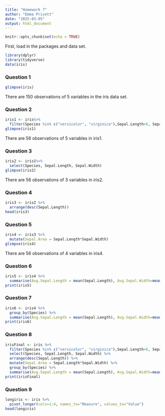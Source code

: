 ```yaml
---
title: "Homework 7"
author: "Emma Privett"
date: "2025-03-05"
output: html_document
---
```


```r
knitr::opts_chunk$set(echo = TRUE)
```
First, load in the packages and data set.
```r
library(dplyr)
library(tidyverse)
data(iris)
```
### Question 1
```r
glimpse(iris)
```

There are 150 observations of 5 variables in the iris data set.

### Question 2
```r
iris1 <- iris%>%
  filter(Species %in% c("versicolor", "virginica"),Sepal.Length>6, Sepal.Width>2.5)
glimpse(iris1)
```

There are 56 observations of 5 variables in iris1.

### Question 3
```r
iris2 <- iris1%>%
  select(Species, Sepal.Length, Sepal.Width)
glimpse(iris2)
```

There are 56 observations of 3 variables in iris2.

### Question 4
```r
iris3 <- iris2 %>%
  arrange(desc(Sepal.Length))
head(iris3)
```

### Question 5
```r
iris4 <- iris3 %>%
  mutate(Sepal.Area = Sepal.Length*Sepal.Width)
glimpse(iris4)
```

There are 56 observations of 4 variables in iris4.

### Question 6
```r
iris5 <- iris4 %>%
  summarise(Avg.Sepal.Length = mean(Sepal.Length), Avg.Sepal.Width=mean(Sepal.Width), Sample.Size= n())
print(iris5)
```

### Question 7
```r
iris6 <- iris4 %>%
  group_by(Species) %>%
  summarise(Avg.Sepal.Length = mean(Sepal.Length), Avg.Sepal.Width=mean(Sepal.Width), Sample.Size= n())
print(iris6)
```

### Question 8
```r
irisFinal <- iris %>%
  filter(Species %in% c("versicolor", "virginica"),Sepal.Length>6, Sepal.Width>2.5) %>%
  select(Species, Sepal.Length, Sepal.Width) %>%
  arrange(desc(Sepal.Length)) %>%
  mutate(Sepal.Area = Sepal.Length*Sepal.Width) %>%
  group_by(Species) %>%
  summarise(Avg.Sepal.Length = mean(Sepal.Length), Avg.Sepal.Width=mean(Sepal.Width), Sample.Size= n())
print(irisFinal)
```

### Question 9
```r
longiris <- iris %>%
  pivot_longer(cols=1:4, names_to="Measure", values_to="Value")
head(longiris)
```
